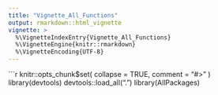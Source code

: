 ```yaml
---
title: "Vignette_All_Functions"
output: rmarkdown::html_vignette
vignette: >
  %\VignetteIndexEntry{Vignette_All_Functions}
  %\VignetteEngine{knitr::rmarkdown}
  %\VignetteEncoding{UTF-8}
---
```


```r
knitr::opts_chunk$set(
  collapse = TRUE,
  comment = "#>"
)
library(devtools)
devtools::load_all(".")
library(AllPackages)
